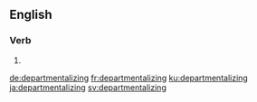 ==English==

===Verb===
{{head|en|present participle}}

# {{present participle of|departmentalize|lang=en|nocat=1}}

[[de:departmentalizing]]
[[fr:departmentalizing]]
[[ku:departmentalizing]]
[[ja:departmentalizing]]
[[sv:departmentalizing]]